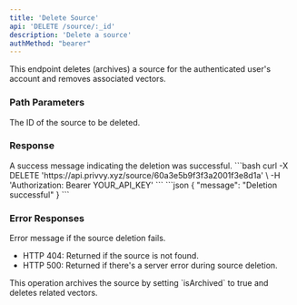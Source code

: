 ```yaml
---
title: 'Delete Source'
api: 'DELETE /source/:_id'
description: 'Delete a source'
authMethod: "bearer"
---
```


This endpoint deletes (archives) a source for the authenticated user's account and removes associated vectors.

### Path Parameters

<ParamField path="_id" type="string" required>
  The ID of the source to be deleted.
</ParamField>

### Response

<ResponseField name="message" type="string">
  A success message indicating the deletion was successful.
</ResponseField>

<RequestExample>
```bash
curl -X DELETE 'https://api.privvy.xyz/source/60a3e5b9f3f3a2001f3e8d1a' \
-H 'Authorization: Bearer YOUR_API_KEY'
```
</RequestExample>

<ResponseExample>
```json
{
  "message": "Deletion successful"
}
```
</ResponseExample>

### Error Responses

<ResponseField name="error" type="string">
  Error message if the source deletion fails.
</ResponseField>

- HTTP 404: Returned if the source is not found.
- HTTP 500: Returned if there's a server error during source deletion.

<Note>
  This operation archives the source by setting `isArchived` to true and deletes related vectors.
</Note>